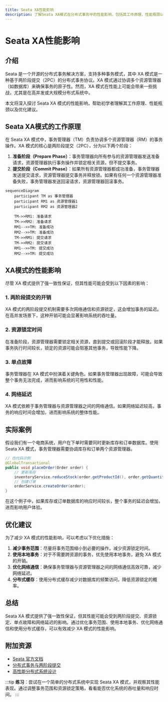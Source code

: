 ```yaml
---
title: Seata XA性能影响
description: 了解Seata XA模式在分布式事务中的性能影响，包括其工作原理、性能瓶颈以及优化建议。
---
```


# Seata XA性能影响

## 介绍

Seata 是一个开源的分布式事务解决方案，支持多种事务模式，其中 XA 模式是一种基于两阶段提交（2PC）的分布式事务协议。XA 模式通过协调多个资源管理器（如数据库）来确保事务的原子性。然而，XA 模式在性能上可能会带来一些挑战，尤其是在高并发或大规模分布式系统中。

本文将深入探讨 Seata XA 模式的性能影响，帮助初学者理解其工作原理、性能瓶颈以及优化建议。

## Seata XA模式的工作原理

在 Seata XA 模式中，事务管理器（TM）负责协调多个资源管理器（RM）的事务操作。XA 模式的核心是两阶段提交（2PC），分为以下两个阶段：

1. **准备阶段（Prepare Phase）**：事务管理器向所有参与的资源管理器发送准备请求，资源管理器执行事务操作并锁定相关资源，但不提交事务。
2. **提交阶段（Commit Phase）**：如果所有资源管理器都成功准备，事务管理器发送提交请求，资源管理器提交事务并释放锁。如果有任何一个资源管理器准备失败，事务管理器发送回滚请求，资源管理器回滚事务。

```mermaid
sequenceDiagram
    participant TM as 事务管理器
    participant RM1 as 资源管理器1
    participant RM2 as 资源管理器2

    TM->>RM1: 准备请求
    TM->>RM2: 准备请求
    RM1-->>TM: 准备成功
    RM2-->>TM: 准备成功
    TM->>RM1: 提交请求
    TM->>RM2: 提交请求
    RM1-->>TM: 提交成功
    RM2-->>TM: 提交成功
```

## XA模式的性能影响

尽管 XA 模式提供了强一致性保证，但其性能可能会受到以下因素的影响：

### 1. 两阶段提交的开销

XA 模式的两阶段提交机制需要多次网络通信和资源锁定，这会增加事务的延迟。在高并发场景下，这种开销可能会显著影响系统的吞吐量。

### 2. 资源锁定时间

在准备阶段，资源管理器需要锁定相关资源，直到提交或回滚阶段才能释放。如果事务执行时间较长，锁定的资源可能会阻塞其他事务，导致性能下降。

### 3. 单点故障

事务管理器在 XA 模式中扮演着关键角色。如果事务管理器出现故障，可能会导致整个事务无法完成，进而影响系统的可用性和性能。

### 4. 网络延迟

XA 模式依赖于事务管理器与资源管理器之间的网络通信。如果网络延迟较高，事务的响应时间会增加，进而影响系统的整体性能。

## 实际案例

假设我们有一个电商系统，用户在下单时需要同时更新库存和订单数据库。使用 Seata XA 模式，事务管理器需要协调库存和订单两个资源管理器。

```java
// 伪代码示例
@GlobalTransactional
public void placeOrder(Order order) {
    // 更新库存
    inventoryService.reduceStock(order.getProductId(), order.getQuantity());
    // 创建订单
    orderService.createOrder(order);
}
```

在这个例子中，如果库存或订单数据库的响应时间较长，整个事务的延迟会增加，进而影响用户体验。

## 优化建议

为了减少 XA 模式的性能影响，可以考虑以下优化措施：

1. **减少事务范围**：尽量将事务范围缩小到必要的操作，减少资源锁定时间。
2. **使用本地事务**：对于不需要跨资源的事务，优先使用本地事务，避免 XA 模式的开销。
3. **优化网络通信**：确保事务管理器与资源管理器之间的网络通信高效可靠，减少网络延迟。
4. **分布式缓存**：使用分布式缓存减少对数据库的频繁访问，降低资源锁定的概率。

## 总结

Seata XA 模式提供了强一致性保证，但其性能可能会受到两阶段提交、资源锁定、单点故障和网络延迟的影响。通过优化事务范围、使用本地事务、优化网络通信和使用分布式缓存，可以有效减少 XA 模式的性能影响。

## 附加资源

- [Seata 官方文档](https://seata.io/zh-cn/docs/overview/what-is-seata.html)
- [分布式事务与两阶段提交](https://en.wikipedia.org/wiki/Two-phase_commit_protocol)
- [高性能分布式系统设计](https://www.oreilly.com/library/view/designing-data-intensive-applications/9781491903063/)

:::tip
**练习**：尝试在一个简单的分布式系统中实现 Seata XA 模式，并观察其性能表现。通过调整事务范围和资源锁定策略，看看能否优化系统的吞吐量和响应时间。
:::